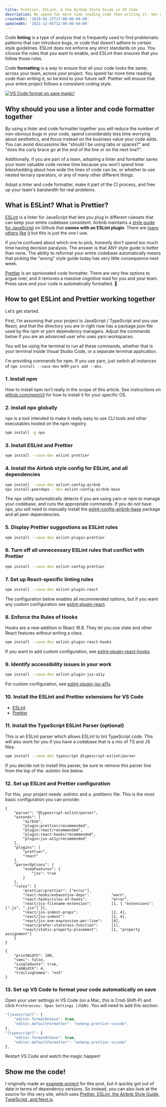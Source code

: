 ```yaml
---
title: Prettier, ESLint, & the Airbnb Style Guide in VS Code
description: We spend far more time reading code than writing it. Set up a linter and code formatter so you don't spend time worrying about how your code should look, and automatically fix a lot of common errors.
createdAt: '2020-05-22T17:00:00-04:00'
updatedAt: '2021-12-05T12:00:00-04:00'
---
```


Code **linting** is a type of analysis that is frequently used to find problematic patterns that can introduce bugs, or code that doesn’t adhere to certain style guidelines. ESLint does not enforce any strict standards on you. You choose the rules that you want to enable, and ESLint then ensures that you follow those rules.

Code **formatting** is a way to ensure that all your code looks the same; across your team, across your project. You spend far more time reading code than writing it, so be kind to your future self. Prettier will ensure that your entire project follows a consistent coding style.

[![VS Code format on save magic!](/static/img/eslint-airbnb-style-guide-prettier/format-on-save.gif)](/static/img/eslint-airbnb-style-guide-prettier/format-on-save.gif)

## Why should you use a linter and code formatter together

By using a linter and code formatter together you will reduce the number of non-obvious bugs in your code, spend considerably less time worrying about aesthetics, and focus instead on the business value your code adds. You can avoid discussions like "should I be using tabs or spaces?" and "does the curly brace go at the end of the line or on the next line?".

Additionally, if you are part of a team, adopting a linter and formatter saves your team valuable code review time because you won’t spend time bikeshedding about how wide the lines of code can be, or whether to use nested ternary operators, or any of many other different things.

Adopt a linter and code formatter, make it part of the CI process, and free up your team's bandwidth for real problems.

## What is ESLint? What is Prettier?

[ESLint](https://eslint.org/) is a linter for JavaScript that lets you plug in different rulesets that can keep your entire codebase consistent. Airbnb maintains a [style guide for JavaScript](https://github.com/airbnb/javascript) on Github that **comes with an ESLint plugin**. There are [many](https://google.github.io/styleguide/jsguide.html) [others](https://github.com/rwaldron/idiomatic.js/) [like](https://contribute.jquery.org/style-guide/js/) [it](https://github.com/standard/standard) but this is just the one I use.

If you’re confused about which one to pick, honestly don’t spend too much time having decision paralysis. The answer is that ANY style guide is better than none. The ability to reformat your entire codebase automatically means that picking the "wrong" style guide today has very little consequence next week.

[Prettier](https://prettier.io/) is an opinionated code formatter. There are very few options to argue over, and it removes a massive cognitive load for you and your team. Press save and your code is automatically formatted. <span role="img" aria-label="mind blown">🤯</span>

## How to get ESLint and Prettier working together

Let’s get started.

First, I’m assuming that your project is JavaScript / TypeScript and you use React, and that the directory you are in right now has a package.json file used by the npm or yarn dependency managers. Adjust the commands below if you are an advanced user who uses yarn workspaces.

You will be using the terminal to run all these commands, whether that is your terminal inside Visual Studio Code, or a separate terminal application.

I'm providing commands for npm. If you use yarn, just switch all instances of `npm install --save-dev` with `yarn add --dev`.

### 1. Install npm

How to install npm isn't really in the scope of this article. See instructions on [github.com/npm/cli](https://github.com/npm/cli) for how to install it for your specific OS.

### 2. Install npx globally

npx is a tool intended to make it really easy to use CLI tools and other executables hosted on the npm registry.

```bash
npm install -g npx
```

### 3. Install ESLint and Prettier

```bash
npm install --save-dev eslint prettier
```

### 4. Install the Airbnb style config for ESLint, and all dependencies

```bash
npm install --save-dev eslint-config-airbnb
npx install-peerdeps --dev eslint-config-airbnb-base
```

The npx utility automatically detects if you are using yarn or npm to manage your codebase, and runs the appropriate commands. If you do not have npx, you will need to manually install the [eslint-config-airbnb-base](https://www.npmjs.com/package/eslint-config-airbnb-base) package and all peer dependencies.

### 5. Display Prettier suggestions as ESLint rules

```bash
npm install --save-dev eslint-plugin-prettier
```

### 6. Turn off all unnecessary ESLint rules that conflict with Prettier

```bash
npm install --save-dev eslint-config-prettier
```

### 7. Set up React-specific linting rules

```bash
npm install --save-dev eslint-plugin-react
```

The configuration below enables all recommended options, but if you want any custom configuration see [eslint-plugin-react](https://www.npmjs.com/package/eslint-plugin-react).

### 8. Enforce the Rules of Hooks

Hooks are a new addition in React 16.8. They let you use state and other React features without writing a class.

```bash
npm install --save-dev eslint-plugin-react-hooks
```

If you want to add custom configuration, see [eslint-plugin-react-hooks](https://www.npmjs.com/package/eslint-plugin-react-hooks).

### 9. Identify accessibility issues in your work

```bash
npm install --save-dev eslint-plugin-jsx-a11y
```

For custom configuration, see [eslint-plugin-jsx-a11y](https://github.com/jsx-eslint/eslint-plugin-jsx-a11y).

### 10. Install the ESLint and Prettier extensions for VS Code

* [ESLint](https://marketplace.visualstudio.com/items?itemName=dbaeumer.vscode-eslint)
* [Prettier](https://marketplace.visualstudio.com/items?itemName=esbenp.prettier-vscode)

### 11. Install the TypeScript ESLint Parser (optional)

This is an ESLint parser which allows ESLint to lint TypeScript code. This will also work for you if you have a codebase that is a mix of TS and JS files.

```bash
npm install --save-dev typescript @typescript-eslint/parser
```

If you decide not to install this parser, be sure to remove this parser line from the top of the .eslintrc line below.

### 12. Set up ESLint and Prettier configuration

For this, your project needs .eslintrc and a .prettierrc file. This is the most basic configuration you can provide:

```js:.eslintrc
{
    "parser": "@typescript-eslint/parser",
    "extends": [
        "airbnb",
        "plugin:prettier/recommended",
        "plugin:react/recommended",
        "plugin:react-hooks/recommended",
        "plugin:jsx-a11y/recommended"
    ],
    "plugins": [
        "prettier",
        "react"
    ],
    "parserOptions": {
        "ecmaFeatures": {
            "jsx": true
        }
    },
    "rules": {
        "prettier/prettier": ["error"],
        "react-hooks/exhaustive-deps":          "warn",
        "react-hooks/rules-of-hooks":           "error",
        "react/jsx-filename-extension":         [1, { "extensions": [".js", ".jsx"] }],
        "react/jsx-indent-props":               [2, 4],
        "react/jsx-indent":                     [2, 4],
        "react/jsx-one-expression-per-line":    [0],
        "react/prefer-stateless-function":      [1],
        "react/static-property-placement":      [1, "property assignment"]
    }
}
```

```js:.prettierrc
{
    "printWidth": 100,
    "semi": false,
    "singleQuote": true,
    "tabWidth": 4,
    "trailingComma": "es5"
}
```

### 13. Set up VS Code to format your code automatically on save

Open your user settings in VS Code (on a Mac, this is Cmd-Shift-P) and click `Preferences: Open Settings (JSON)`. You will need to add this section:

```js
"[javascript]": {
    "editor.formatOnSave": true,
    "editor.defaultFormatter": "esbenp.prettier-vscode",
},
"[typescript]": {
    "editor.formatOnSave": true,
    "editor.defaultFormatter": "esbenp.prettier-vscode"
},
```

Restart VS Code and watch the magic happen!

## Show me the code!

I originally made an [example project](https://github.com/needcaffeine/eslint-prettier-react-example) for this post, but it quickly got out of date in terms of dependency versions. So instead, you can also look at the source for this very site, which uses [Prettier, ESLint, the Airbnb Style Guide, TypeScript, and Next.js](https://github.com/needcaffeine/vicvijayakumar.com).
